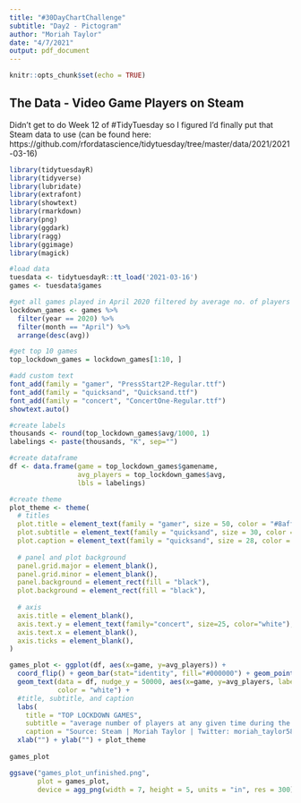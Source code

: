 ```yaml
---
title: "#30DayChartChallenge"
subtitle: "Day2 - Pictogram"
author: "Moriah Taylor"
date: "4/7/2021"
output: pdf_document
---
```


```r
knitr::opts_chunk$set(echo = TRUE)
```

## The Data - Video Game Players on Steam

Didn't get to do Week 12 of #TidyTuesday so I figured I'd finally put that Steam data to use (can be found here: https://github.com/rfordatascience/tidytuesday/tree/master/data/2021/2021-03-16)

```r
library(tidytuesdayR)
library(tidyverse)
library(lubridate)
library(extrafont)
library(showtext)
library(rmarkdown)
library(png)
library(ggdark)
library(ragg)
library(ggimage)
library(magick)
```

```r
#load data
tuesdata <- tidytuesdayR::tt_load('2021-03-16')
games <- tuesdata$games
```

```r
#get all games played in April 2020 filtered by average no. of players
lockdown_games <- games %>%
  filter(year == 2020) %>%
  filter(month == "April") %>%
  arrange(desc(avg))

#get top 10 games
top_lockdown_games = lockdown_games[1:10, ]
```

```r
#add custom text
font_add(family = "gamer", "PressStart2P-Regular.ttf")
font_add(family = "quicksand", "Quicksand.ttf")
font_add(family = "concert", "ConcertOne-Regular.ttf")
showtext.auto()

#create labels
thousands <- round(top_lockdown_games$avg/1000, 1)
labelings <- paste(thousands, "K", sep="")

#create dataframe
df <- data.frame(game = top_lockdown_games$gamename,
                 avg_players = top_lockdown_games$avg,
                 lbls = labelings)

#create theme
plot_theme <- theme(
  # titles
  plot.title = element_text(family = "gamer", size = 50, color = "#8aff09", hjust=1),
  plot.subtitle = element_text(family = "quicksand", size = 30, color = "white", hjust = 1),
  plot.caption = element_text(family = "quicksand", size = 28, color = "white", hjust = 0.5),
  
  # panel and plot background
  panel.grid.major = element_blank(),
  panel.grid.minor = element_blank(),
  panel.background = element_rect(fill = "black"),
  plot.background = element_rect(fill = "black"),
  
  # axis
  axis.title = element_blank(),
  axis.text.y = element_text(family="concert", size=25, color="white"),
  axis.text.x = element_blank(),
  axis.ticks = element_blank(),
)

games_plot <- ggplot(df, aes(x=game, y=avg_players)) +
  coord_flip() + geom_bar(stat="identity", fill="#000000") + geom_point(color="white") + 
  geom_text(data = df, nudge_y = 50000, aes(x=game, y=avg_players, label=lbls), family="concert", size=10, 
            color = "white") +
  #title, subtitle, and caption
  labs(
    title = "TOP LOCKDOWN GAMES",
    subtitle = "average number of players at any given time during the COVID lockdown in April 2020",
    caption = "Source: Steam | Moriah Taylor | Twitter: moriah_taylor58 | GitHub: moriahtaylor1") + 
  xlab("") + ylab("") + plot_theme
      
games_plot
```

```r
ggsave("games_plot_unfinished.png",
       plot = games_plot,
       device = agg_png(width = 7, height = 5, units = "in", res = 300))
```

```r

```

```r

```

```r

```

